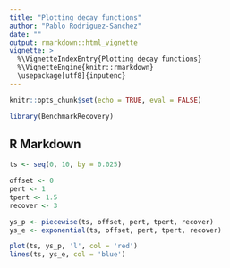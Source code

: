 ```yaml
---
title: "Plotting decay functions"
author: "Pablo Rodriguez-Sanchez"
date: ""
output: rmarkdown::html_vignette
vignette: >
  %\VignetteIndexEntry{Plotting decay functions}
  %\VignetteEngine{knitr::rmarkdown}
  \usepackage[utf8]{inputenc}
---
```


```r
knitr::opts_chunk$set(echo = TRUE, eval = FALSE)
```

```r
library(BenchmarkRecovery)
```

## R Markdown

```r
ts <- seq(0, 10, by = 0.025)

offset <- 0
pert <- 1
tpert <- 1.5
recover <- 3

ys_p <- piecewise(ts, offset, pert, tpert, recover)
ys_e <- exponential(ts, offset, pert, tpert, recover)

plot(ts, ys_p, 'l', col = 'red')
lines(ts, ys_e, col = 'blue')
```
